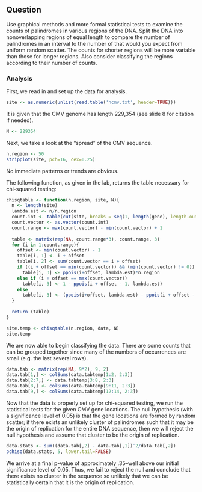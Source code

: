 ## Question
Use graphical methods and more formal statistical tests to examine the
counts of palindromes in various regions of the DNA. Split the DNA into nonoverlapping
regions of equal length to compare the number of palindromes in an interval to the
number of that would you expect from uniform random scatter. The counts for shorter
regions will be more variable than those for longer regions. Also consider classifying
the regions according to their number of counts.

### Analysis
First, we read in and set up the data for analysis.
```r
site <- as.numeric(unlist(read.table('hcmv.txt', header=TRUE)))
```

It is given that the CMV genome has length 229,354 (see slide 8 for citation if needed).
```r
N <- 229354
```

Next, we take a look at the "spread" of the CMV sequence.
```r
n.region <- 50
stripplot(site, pch=16, cex=0.25)
```
No immediate patterns or trends are obvious.

The following function, as given in the lab, returns the table necessary for chi-squared testing:
```r
chisqtable <- function(n.region, site, N){
  n <- length(site)
  lambda.est <- n/n.region
  count.int <- table(cut(site, breaks = seq(1, length(gene), length.out=n.region+1), include.lowest=TRUE))
  count.vector <- as.vector(count.int)
  count.range <- max(count.vector) - min(count.vector) + 1
  
  table <- matrix(rep(NA, count.range*3), count.range, 3)
  for (i in 1:count.range){
    offset <- min(count.vector) - 1
    table[i, 1] <- i + offset
    table[i, 2] <- sum(count.vector == i + offset)
    if ((i + offset == min(count.vector)) && (min(count.vector) != 0))
      table[i, 3] <- ppois(i+offset, lambda.est)*n.region
    else if (i + offset == max(count.vector))
      table[i, 3] <- 1 - ppois(i + offset - 1, lambda.est)
    else
      table[i, 3] <- (ppois(i+offset, lambda.est) - ppois(i + offset - 1, lambda.est))*n.region
  }
  
  return (table)
}

site.temp <- chisqtable(n.region, data, N)
site.temp
```

We are now able to begin classifying the data. There are some counts that can be grouped together since many of the numbers of occurrences are small (e.g. the last several rows).
```r
data.tab <- matrix(rep(NA, 9*2), 9, 2)
data.tab[1,] <- colSums(data.tabtemp[1:2, 2:3])
data.tab[2:7,] <- data.tabtemp[3:8, 2:3]
data.tab[8,] <- colSums(data.tabtemp[9:11, 2:3])
data.tab[9,] <- colSums(data.tabtemp[12:14, 2:3])
```

Now that the data is properly set up for chi-squared testing, we run the statistical tests for the given CMV gene locations. The null hypothesis (with a significance level of 0.05) is that the gene locations are formed by random scatter; if there exists an unlikely cluster of palindromes such that it may be the origin of replication for the entire DNA sequence, then we will reject the null hypothesis and assume that cluster to be the origin of replication.
```r
data.stats <- sum((data.tab[,2] - data.tab[,1])^2/data.tab[,2])
pchisq(data.stats, 5, lower.tail=FALSE)
```
We arrive at a final p-value of approximately .35--well above our initial significance level of 0.05. Thus, we fail to reject the null and conclude that there exists no cluster in the sequence so unlikely that we can be statistically certain that it is the origin of replication.